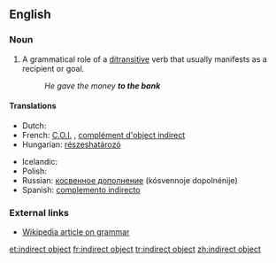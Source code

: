{{wikipedia}}
==English==
{{wikipedia}}

===Noun===
{{en-noun|sg=[[indirect]] [[object]]}}

# {{grammar}} A grammatical role of a [[ditransitive]] verb that usually manifests as a recipient or goal.
#: ''He gave the money '''to the bank'''''

====Translations====
{{trans-top|grammatical term}}
* Dutch: {{t-|nl|meewerkend voorwerp|n}}
* French: [[C.O.I.]] {{m}}, [[complément d'object indirect]] {{m}}
* Hungarian: [[részeshatározó]]
{{trans-mid}}
* Icelandic: {{t-|is|óbeint andlag|n}}
* Polish: {{t|pl|dopełnienie dalsze|n}}
* Russian: [[косвенное дополнение]] (kósvennoje dopolnénije) {{n}}
* Spanish: [[complemento indirecto]] {{m}}
{{trans-bottom}}

===External links===
*[[w:grammar|Wikipedia article on grammar]]

[[et:indirect object]]
[[fr:indirect object]]
[[tr:indirect object]]
[[zh:indirect object]]